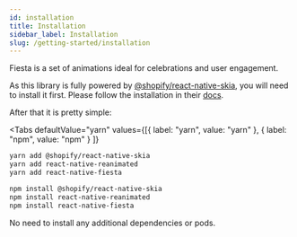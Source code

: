 ```yaml
---
id: installation
title: Installation
sidebar_label: Installation
slug: /getting-started/installation
---
```



Fiesta is a set of animations ideal for celebrations and user engagement.

As this library is fully powered by [@shopify/react-native-skia](https://github.com/shopify/react-native-skia), you will need to install it first. Please follow the installation in their [docs](https://shopify.github.io/react-native-skia/docs/getting-started/installation).

After that it is pretty simple:

<Tabs
  defaultValue="yarn"
  values={[{ label: "yarn", value: "yarn" }, { label: "npm", value: "npm" } ]}
>

<TabItem value="yarn">

```bash
yarn add @shopify/react-native-skia
yarn add react-native-reanimated
yarn add react-native-fiesta
```

</TabItem>

<TabItem value="npm">

```bash
npm install @shopify/react-native-skia
npm install react-native-reanimated
npm install react-native-fiesta
```

</TabItem>

</Tabs>

No need to install any additional dependencies or pods.
